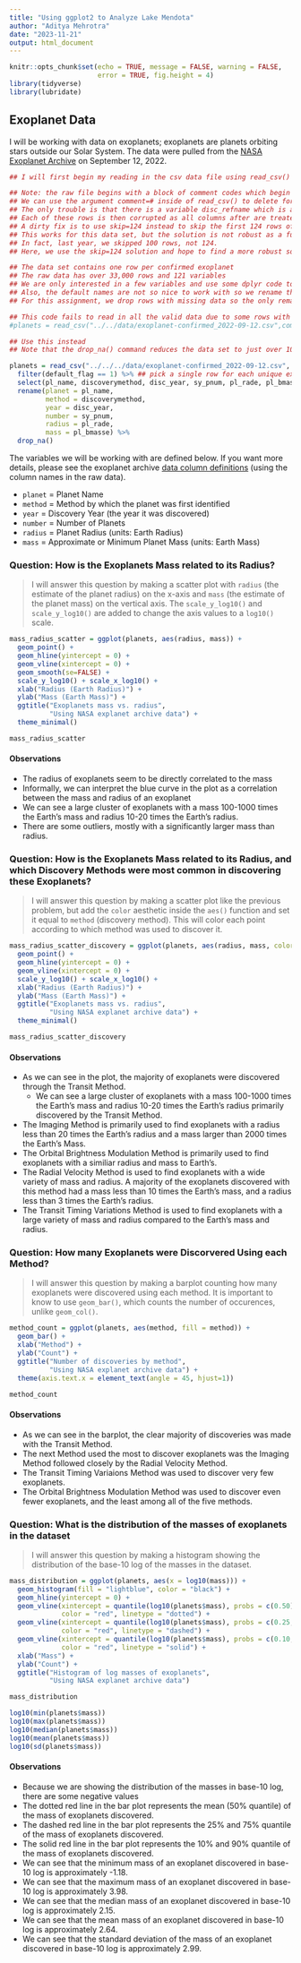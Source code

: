 ```yaml
---
title: "Using ggplot2 to Analyze Lake Mendota"
author: "Aditya Mehrotra"
date: "2023-11-21"
output: html_document
---
```


```r
knitr::opts_chunk$set(echo = TRUE, message = FALSE, warning = FALSE,
                      error = TRUE, fig.height = 4)
library(tidyverse)
library(lubridate)
```

## Exoplanet Data

I will be working with data on exoplanets; exoplanets are planets orbiting stars outside our Solar System.  The data were pulled from the [NASA Exoplanet Archive](https://exoplanetarchive.ipac.caltech.edu/index.html) on September 12, 2022.

```r
## I will first begin my reading in the csv data file using read_csv()

## Note: the raw file begins with a block of comment codes which begin with the character #
## We can use the argument comment=# inside of read_csv() to delete form each input row any characters from # through the end of the line
## The only trouble is that there is a variable disc_refname which is a URL and some of the URL values include a #.
## Each of these rows is then corrupted as all columns after are treated as a comment
## A dirty fix is to use skip=124 instead to skip the first 124 rows of the data set
## This works for this data set, but the solution is not robust as a future form of the data may change the preface to the data and use a different number of comment rows before the actual data begins
## In fact, last year, we skipped 100 rows, not 124.
## Here, we use the skip=124 solution and hope to find a more robust solution in the future

## The data set contains one row per confirmed exoplanet
## The raw data has over 33,000 rows and 121 variables
## We are only interested in a few variables and use some dplyr code to select a few of these variables
## Also, the default names are not so nice to work with so we rename them.
## For this assignment, we drop rows with missing data so the only remaining exoplanets have both a mass and a radius

## This code fails to read in all the valid data due to some rows with # in the variable disc_refname or another containing a URL
#planets = read_csv("../../data/exoplanet-confirmed_2022-09-12.csv",comment="#") %>%

## Use this instead
## Note that the drop_na() command reduces the data set to just over 1000 cases

planets = read_csv("../../../data/exoplanet-confirmed_2022-09-12.csv", skip=124) %>%  
  filter(default_flag == 1) %>% ## pick a single row for each unique exoplanet
  select(pl_name, discoverymethod, disc_year, sy_pnum, pl_rade, pl_bmasse) %>%
  rename(planet = pl_name,
         method = discoverymethod,
         year = disc_year,
         number = sy_pnum,
         radius = pl_rade,
         mass = pl_bmasse) %>%
  drop_na()
```

The variables we will be working with are defined below.  If you want more details, please see the exoplanet archive [data column definitions](https://exoplanetarchive.ipac.caltech.edu/docs/API_PS_columns.html) (using the column names in the raw data).

- `planet` = Planet Name
- `method` =  Method by which the planet was first identified
- `year` = Discovery Year (the year it was discovered)
- `number` = Number of Planets
- `radius` = Planet Radius (units: Earth Radius)
- `mass` = Approximate or Minimum Planet Mass (units: Earth Mass)



### Question: How is the Exoplanets Mass related to its Radius?

> I will answer this question by making a scatter plot with `radius` (the estimate of the planet radius) on the x-axis and `mass` (the estimate of the planet mass) on the vertical axis.  The `scale_y_log10()` and `scale_y_log10()` are added to change the axis values to a `log10()` scale.

```r
mass_radius_scatter = ggplot(planets, aes(radius, mass)) + 
  geom_point() +
  geom_hline(yintercept = 0) +
  geom_vline(xintercept = 0) +
  geom_smooth(se=FALSE) +
  scale_y_log10() + scale_x_log10() +
  xlab("Radius (Earth Radius)") + 
  ylab("Mass (Earth Mass)") +
  ggtitle("Exoplanets mass vs. radius",
          "Using NASA explanet archive data") +
  theme_minimal()

mass_radius_scatter
```

#### Observations
- The radius of exoplanets seem to be directly correlated to the mass
- Informally, we can interpret the blue curve in the plot as a correlation between the mass and radius of an exoplanet
- We can see a large cluster of exoplanets with a mass 100-1000 times the Earth's mass and  radius 10-20 times the Earth's radius.
- There are some outliers, mostly with a significantly larger mass than radius.


### Question: How is the Exoplanets Mass related to its Radius, and which Discovery Methods were most common in discovering these Exoplanets?

> I will answer this question by making a scatter plot like the previous problem, but add the `color` aesthetic inside the `aes()` function and set it equal to `method` (discovery method). This will color each point according to which method was used to discover it.

```r
mass_radius_scatter_discovery = ggplot(planets, aes(radius, mass, color = method)) +
  geom_point() +
  geom_hline(yintercept = 0) +
  geom_vline(xintercept = 0) +
  scale_y_log10() + scale_x_log10() +
  xlab("Radius (Earth Radius)") + 
  ylab("Mass (Earth Mass)") +
  ggtitle("Exoplanets mass vs. radius",
          "Using NASA explanet archive data") +
  theme_minimal()

mass_radius_scatter_discovery
```

#### Observations
- As we can see in the plot, the majority of exoplanets were discovered through the Transit Method.
  - We can see a large cluster of exoplanets with a mass 100-1000 times the Earth’s mass and radius 10-20 times the Earth’s radius primarily discovered by the Transit Method.
- The Imaging Method is primarily used to find exoplanets with a radius less than 20 times the Earth's radius and a mass larger than 2000 times the Earth's Mass.
- The Orbital Brightness Modulation Method is primarily used to find exoplanets with a similiar radius and mass to Earth's.
- The Radial Velocity Method is used to find exoplanets with a wide variety of mass and radius. A majority of the exoplanets discovered with this method had a mass less than 10 times the Earth's mass, and a radius less than 3 times the Earth's radius.
- The Transit Timing Variations Method is used to find exoplanets with a large variety of mass and radius compared to the Earth's mass and radius.


### Question: How many Exoplanets were Discorvered Using each Method?

> I will answer this question by making a barplot counting how many exoplanets were discovered using each method. It is important to know to use `geom_bar()`, which counts the number of occurences, unlike `geom_col()`.

```r
method_count = ggplot(planets, aes(method, fill = method)) + 
  geom_bar() +
  xlab("Method") + 
  ylab("Count") +
  ggtitle("Number of discoveries by method",
          "Using NASA explanet archive data") +
  theme(axis.text.x = element_text(angle = 45, hjust=1))

method_count
```

#### Observations
- As we can see in the barplot, the clear majority of discoveries was made with the Transit Method.
- The next Method used the most to discover exoplanets was the Imaging Method followed closely by the Radial Velocity Method.
- The Transit Timing Variaions Method was used to discover very few exoplanets.
- The Orbital Brightness Modulation Method was used to discover even fewer exoplanets, and the least among all of the five methods.


### Question: What is the distribution of the masses of exoplanets in the dataset

> I will answer this question by making a histogram showing the distribution of the base-10 log of the masses in the dataset.

```r
mass_distribution = ggplot(planets, aes(x = log10(mass))) + 
  geom_histogram(fill = "lightblue", color = "black") +
  geom_hline(yintercept = 0) +
  geom_vline(xintercept = quantile(log10(planets$mass), probs = c(0.50)),
             color = "red", linetype = "dotted") +
  geom_vline(xintercept = quantile(log10(planets$mass), probs = c(0.25, 0.75)),
             color = "red", linetype = "dashed") +
  geom_vline(xintercept = quantile(log10(planets$mass), probs = c(0.10, 0.90)),
             color = "red", linetype = "solid") +
  xlab("Mass") + 
  ylab("Count") +
  ggtitle("Histogram of log masses of exoplanets",
          "Using NASA explanet archive data")

mass_distribution

log10(min(planets$mass))
log10(max(planets$mass))
log10(median(planets$mass))
log10(mean(planets$mass))
log10(sd(planets$mass))
```

#### Observations
- Because we are showing the distribution of the masses in base-10 log, there are some negative values
- The dotted red line in the bar plot represents the mean (50% quantile) of the mass of exoplanets discovered.
- The dashed red line in the bar plot represents the 25% and 75% quantile of the mass of exoplanets discovered.
- The solid red line in the bar plot represents the 10% and 90% quantile of the mass of exoplanets discovered.
- We can see that the minimum mass of an exoplanet discovered in base-10 log is approximately -1.18.
- We can see that the maximum mass of an exoplanet discovered in base-10 log is approximately 3.98.
- We can see that the median mass of an exoplanet discovered in base-10 log is approximately 2.15.
- We can see that the mean mass of an exoplanet discovered in base-10 log is approximately 2.64.
- We can see that the standard deviation of the mass of an exoplanet discovered in base-10 log is approximately 2.99.
